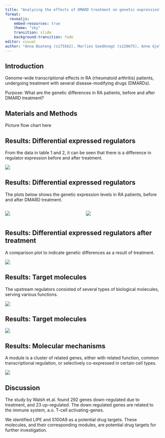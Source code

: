 ```yaml
---
title: "Analyzing the effects of DMARD treatment on genetic expression"
format:
  revealjs:
    embed-resources: true
    theme: "sky"
    transition: slide
    background-transition: fade
editor: visual
author: "Anna Boateng (s175562), Marlies Goedknegt (s220675), Anne Gjelstrup (s194530), Katja Jagd (s185395), Olivia Ronnenberg (s183359)"
---
```


## Introduction

Genome-wide transcriptional effects in RA (rheumatoid arthritis) patients, undergoing treatment with several disease-modifying drugs (DMARDs).

Purpose:
What are the genetic differences in RA patients, before and after DMARD treatment?

## Materials and Methods

Picture flow chart here

## Results: Differential expressed regulators

From the data in table 1 and 2, it can be seen that there is a difference in regulator expression before and after treatment.

![](images/04_box_plot-01.png){fig-align="center"}

## Results: Differential expressed regulators

The plots below shows the genetic expression levels in RA patients, before and after DMARD treatment.

:::: {.columns}

::: {.column width="50%"}
![](images/05_expr_plot_before-03.png){fig-align="center"}
:::

::: {.column width="50%"}
![](images/05_expr_plot_after-02.png){fig-align="center"}
:::

::::

## Results: Differential expressed regulators after treatment

A comparison plot to indicate genetic differences as a result of treatment.

![](images/05_comparison_plot-01.png){fig-align="center"}

## Results: Target molecules

The upstream regulators consisted of several types of biological molecules, serving various functions.

![](images/04_pie_chart.png){fig-align="center"}

## Results: Target molecules

![](images/06_targets_plot-03.png){fig-align="center"}

## Results: Molecular mechanisms

A module is a cluster of related genes, either with related function, common transcriptional regulation, or selectively co-expressed in certain cell types.

![](images/06_modules_plot-02.png){fig-align="center"}

## Discussion

The study by Walsh et.al. found 292 genes down-regulated due to treatment, and 23 up-regulated. The down regulated genes are related to the immune system, a.o. T-cell activating-genes.

We identified LIPE and S100A9 as a potential drug targets. These molecules, and their corresponding modules, are potential drug targets for further investigation.
